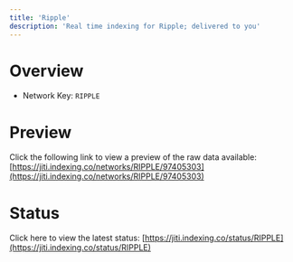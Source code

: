 ```yaml
---
title: 'Ripple'
description: 'Real time indexing for Ripple; delivered to you'
---
```


# Overview
- Network Key: `RIPPLE`

# Preview
Click the following link to view a preview of the raw data available: [https://jiti.indexing.co/networks/RIPPLE/97405303](https://jiti.indexing.co/networks/RIPPLE/97405303)

# Status
Click here to view the latest status: [https://jiti.indexing.co/status/RIPPLE](https://jiti.indexing.co/status/RIPPLE)

